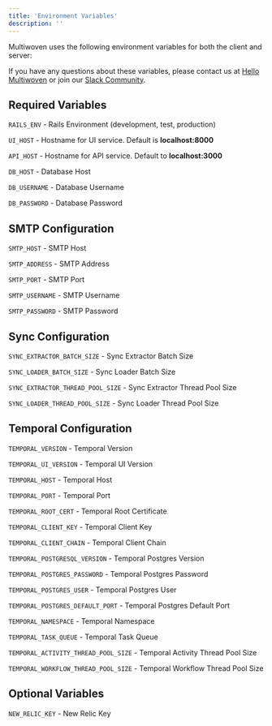 ```yaml
---
title: 'Environment Variables'
description: ''
---
```


Multiwoven uses the following environment variables for both the client and server:

<Note>If you have any questions about these variables, please contact us at <a href="mailto:hello@multiwoven.com">Hello Multiwoven</a> or join our <a href="https://multiwoven.slack.com">Slack Community</a>.</Note>

## Required Variables

```RAILS_ENV``` - Rails Environment (development, test, production)

```UI_HOST``` - Hostname for UI service. Default is **localhost:8000**

```API_HOST``` - Hostname for API service. Default to **localhost:3000**

```DB_HOST``` - Database Host

```DB_USERNAME``` - Database Username

```DB_PASSWORD``` - Database Password

## SMTP Configuration

```SMTP_HOST``` - SMTP Host

```SMTP_ADDRESS``` - SMTP Address

```SMTP_PORT``` - SMTP Port

```SMTP_USERNAME``` - SMTP Username

```SMTP_PASSWORD``` - SMTP Password

## Sync Configuration

```SYNC_EXTRACTOR_BATCH_SIZE``` - Sync Extractor Batch Size

```SYNC_LOADER_BATCH_SIZE``` - Sync Loader Batch Size

```SYNC_EXTRACTOR_THREAD_POOL_SIZE``` - Sync Extractor Thread Pool Size

```SYNC_LOADER_THREAD_POOL_SIZE``` - Sync Loader Thread Pool Size

## Temporal Configuration

```TEMPORAL_VERSION``` - Temporal Version

```TEMPORAL_UI_VERSION``` - Temporal UI Version

```TEMPORAL_HOST``` - Temporal Host

```TEMPORAL_PORT``` - Temporal Port

```TEMPORAL_ROOT_CERT``` - Temporal Root Certificate

```TEMPORAL_CLIENT_KEY``` - Temporal Client Key

```TEMPORAL_CLIENT_CHAIN``` - Temporal Client Chain

```TEMPORAL_POSTGRESQL_VERSION``` - Temporal Postgres Version

```TEMPORAL_POSTGRES_PASSWORD``` - Temporal Postgres Password

```TEMPORAL_POSTGRES_USER``` - Temporal Postgres User

```TEMPORAL_POSTGRES_DEFAULT_PORT``` - Temporal Postgres Default Port

```TEMPORAL_NAMESPACE``` - Temporal Namespace

```TEMPORAL_TASK_QUEUE``` - Temporal Task Queue

```TEMPORAL_ACTIVITY_THREAD_POOL_SIZE``` - Temporal Activity Thread Pool Size

```TEMPORAL_WORKFLOW_THREAD_POOL_SIZE``` - Temporal Workflow Thread Pool Size


## Optional Variables

```NEW_RELIC_KEY``` - New Relic Key

